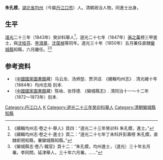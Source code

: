 '''朱孔模'''，[[湖北省|湖北省]][[均州|均州]]（今屬[[丹江口市|丹江口市]]）人。清朝政治人物，同進士出身。

== 生平 ==
[[道光|道光]]二十三年（1843年）癸卯科舉人<ref>《續輯均州志·卷之十·舉人》頁四：“道光二十三年癸卯科 朱孔模，進士。”</ref>，道光二十七年（1847年）[[張之萬|張之萬]]榜三甲進士，與[[沈桂芬|沈桂芬]]、[[李鴻章|李鴻章]]、[[沈葆楨|沈葆楨]]等同年。道光三十年（1850年）五月署任直隸[[欒城縣|欒城縣]]知縣，六月離任。<ref>《續輯均州志·卷之十·進士》頁二：“道光二十七年丁未科許彭壽榜 朱孔模，直隸即用知縣，署欒城縣知縣。”</ref><ref>《欒城縣志·卷八·職官》頁十二：“朱孔模，均州進士，（道光）三十年五月署。李同問，延津舉人，三十年六月署。……”</ref>

== 参考资料 ==
{{reflist}}

*（[[中國國家圖書館|中國國家圖書館]]藏）马云龙、汤炳堃、贾洪诏. 《續輯均州志》. 清光緒十年（1884年）均州志局 刻本.
*（[[中國國家圖書館|中國國家圖書館]]藏）陈咏、张惇德. 《欒城縣志》. 清同治十一～十二年（1872～1873年）刻本.

{{道光二十七年丁未科殿試金榜}}

{{Authority control}}

{{DEFAULTSORT:Zhu朱}}
[[Category:丹江口人|Category:丹江口人]]
[[Category:朱姓|K]]
[[Category:道光二十三年癸卯科舉人|Category:道光二十三年癸卯科舉人]]
[[Category:清朝欒城縣知縣|Category:清朝欒城縣知縣]]


{{清朝人物小作品}}